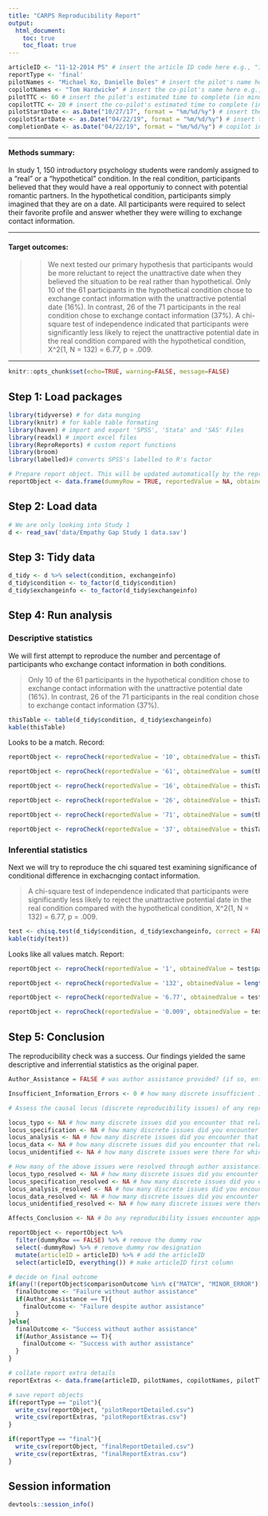 ```yaml
---
title: "CARPS Reproducibility Report"
output:
  html_document:
    toc: true
    toc_float: true
---
```


```r
articleID <- "11-12-2014 PS" # insert the article ID code here e.g., "10-3-2015_PS"
reportType <- 'final'
pilotNames <- "Michael Ko, Danielle Boles" # insert the pilot's name here e.g., "Tom Hardwicke". If there are multiple pilots enter both names in a character string e.g., "Tom Hardwicke, Bob Dylan"
copilotNames <- "Tom Hardwicke" # insert the co-pilot's name here e.g., "Michael Frank". If there are multiple co-pilots enter both names in a character string e.g., "Tom Hardwicke, Bob Dylan"
pilotTTC <- 60 # insert the pilot's estimated time to complete (in minutes, fine to approximate) e.g., 120
copilotTTC <- 20 # insert the co-pilot's estimated time to complete (in minutes, fine to approximate) e.g., 120
pilotStartDate <- as.Date("10/27/17", format = "%m/%d/%y") # insert the pilot's start date in US format e.g., as.Date("01/25/18", format = "%m/%d/%y")
copilotStartDate <- as.Date("04/22/19", format = "%m/%d/%y") # insert the co-pilot's start date in US format e.g., as.Date("01/25/18", format = "%m/%d/%y")
completionDate <- as.Date("04/22/19", format = "%m/%d/%y") # copilot insert the date of final report completion (after any necessary rounds of author assistance) in US format e.g., as.Date("01/25/18", format = "%m/%d/%y")
```

-------

#### Methods summary: 
In study 1, 150 introductory psychology students were randomly assigned to a "real" or a "hypothetical" condition. In the real condition, participants believed that they would have a real opportuniy to connect with potential romantic partners. In the hypothetical condition, participants simply imagined that they are on a date. All participants were required to select their favorite profile and answer whether they were willing to exchange contact information. 

------

#### Target outcomes: 
>> We next tested our primary hypothesis that participants would be more reluctant to reject the unattractive date when they believed the situation to be real rather than hypothetical. Only 10 of the 61 participants in the hypothetical condition chose to exchange contact information with the unattractive potential date (16%). In contrast, 26 of the 71 participants in the real condition chose to exchange contact information (37%). A chi-square test of independence indicated that participants were significantly less likely to reject the unattractive potential date in the real condition compared with the hypothetical condition, X^2(1, N = 132) = 6.77, p = .009.

------

```r
knitr::opts_chunk$set(echo=TRUE, warning=FALSE, message=FALSE)
```

## Step 1: Load packages

```r
library(tidyverse) # for data munging
library(knitr) # for kable table formating
library(haven) # import and export 'SPSS', 'Stata' and 'SAS' Files
library(readxl) # import excel files
library(ReproReports) # custom report functions
library(broom)
library(labelled)# converts SPSS's labelled to R's factor 
```

```r
# Prepare report object. This will be updated automatically by the reproCheck function each time values are compared.
reportObject <- data.frame(dummyRow = TRUE, reportedValue = NA, obtainedValue = NA, valueType = NA, percentageError = NA, comparisonOutcome = NA, eyeballCheck = NA)
```

## Step 2: Load data

```r
# We are only looking into Study 1
d <- read_sav('data/Empathy Gap Study 1 data.sav')
```

## Step 3: Tidy data

```r
d_tidy <- d %>% select(condition, exchangeinfo)
d_tidy$condition <- to_factor(d_tidy$condition)
d_tidy$exchangeinfo <- to_factor(d_tidy$exchangeinfo)
```

## Step 4: Run analysis

### Descriptive statistics

We will first attempt to reproduce the number and percentage of participants who  exchange contact information in both conditions.

> Only 10 of the 61 participants in the hypothetical condition chose to exchange contact information with the unattractive potential date (16%). In contrast, 26 of the 71 participants in the real condition chose to exchange contact information (37%).

```r
thisTable <- table(d_tidy$condition, d_tidy$exchangeinfo)
kable(thisTable)
```

Looks to be a match. Record:

```r
reportObject <- reproCheck(reportedValue = '10', obtainedValue = thisTable["hypothetical",]['yes'], valueType = 'n')

reportObject <- reproCheck(reportedValue = '61', obtainedValue = sum(thisTable["hypothetical",]), valueType = 'n')

reportObject <- reproCheck(reportedValue = '16', obtainedValue = thisTable["hypothetical",]['yes']/sum(thisTable["hypothetical",])*100, valueType = 'n')

reportObject <- reproCheck(reportedValue = '26', obtainedValue = thisTable["real",]['yes'], valueType = 'n')

reportObject <- reproCheck(reportedValue = '71', obtainedValue = sum(thisTable["real",]), valueType = 'n')

reportObject <- reproCheck(reportedValue = '37', obtainedValue = thisTable["real",]['yes']/sum(thisTable["real",])*100, valueType = 'n')
```

### Inferential statistics

Next we will try to reproduce the chi squared test examining significance of conditional difference in exchacnging contact information.

> A chi-square test of independence indicated that participants were significantly less likely to reject the unattractive potential date in the real condition compared with the hypothetical condition, X^2(1, N = 132) = 6.77, p = .009.

```r
test <- chisq.test(d_tidy$condition, d_tidy$exchangeinfo, correct = FALSE)
kable(tidy(test))
```

Looks like all values match. Report:

```r
reportObject <- reproCheck(reportedValue = '1', obtainedValue = test$parameter, valueType = 'df')

reportObject <- reproCheck(reportedValue = '132', obtainedValue = length(d_tidy$condition), valueType = 'n')

reportObject <- reproCheck(reportedValue = '6.77', obtainedValue = test$statistic, valueType = 'x2')

reportObject <- reproCheck(reportedValue = '0.009', obtainedValue = test$p.value, valueType = 'p')
```

## Step 5: Conclusion

The reproducibility check was a success. Our findings yielded the same descriptive and inferrential statistics as the original paper.

```r
Author_Assistance = FALSE # was author assistance provided? (if so, enter TRUE)

Insufficient_Information_Errors <- 0 # how many discrete insufficient information issues did you encounter?

# Assess the causal locus (discrete reproducibility issues) of any reproducibility errors. Note that there doesn't necessarily have to be a one-to-one correspondance between discrete reproducibility issues and reproducibility errors. For example, it could be that the original article neglects to mention that a Greenhouse-Geisser correct was applied to ANOVA outcomes. This might result in multiple reproducibility errors, but there is a single causal locus (discrete reproducibility issue).

locus_typo <- NA # how many discrete issues did you encounter that related to typographical errors?
locus_specification <- NA # how many discrete issues did you encounter that related to incomplete, incorrect, or unclear specification of the original analyses?
locus_analysis <- NA # how many discrete issues did you encounter that related to errors in the authors' original analyses?
locus_data <- NA # how many discrete issues did you encounter that related to errors in the data files shared by the authors?
locus_unidentified <- NA # how many discrete issues were there for which you could not identify the cause

# How many of the above issues were resolved through author assistance?
locus_typo_resolved <- NA # how many discrete issues did you encounter that related to typographical errors?
locus_specification_resolved <- NA # how many discrete issues did you encounter that related to incomplete, incorrect, or unclear specification of the original analyses?
locus_analysis_resolved <- NA # how many discrete issues did you encounter that related to errors in the authors' original analyses?
locus_data_resolved <- NA # how many discrete issues did you encounter that related to errors in the data files shared by the authors?
locus_unidentified_resolved <- NA # how many discrete issues were there for which you could not identify the cause

Affects_Conclusion <- NA # Do any reproducibility issues encounter appear to affect the conclusions made in the original article? This is a subjective judgement, but you should taking into account multiple factors, such as the presence/absence of decision errors, the number of target outcomes that could not be reproduced, the type of outcomes that could or could not be reproduced, the difference in magnitude of effect sizes, and the predictions of the specific hypothesis under scrutiny.
```

```r
reportObject <- reportObject %>%
  filter(dummyRow == FALSE) %>% # remove the dummy row
  select(-dummyRow) %>% # remove dummy row designation
  mutate(articleID = articleID) %>% # add the articleID 
  select(articleID, everything()) # make articleID first column

# decide on final outcome
if(any(!(reportObject$comparisonOutcome %in% c("MATCH", "MINOR_ERROR"))) | Insufficient_Information_Errors > 0){
  finalOutcome <- "Failure without author assistance"
  if(Author_Assistance == T){
    finalOutcome <- "Failure despite author assistance"
  }
}else{
  finalOutcome <- "Success without author assistance"
  if(Author_Assistance == T){
    finalOutcome <- "Success with author assistance"
  }
}

# collate report extra details
reportExtras <- data.frame(articleID, pilotNames, copilotNames, pilotTTC, copilotTTC, pilotStartDate, copilotStartDate, completionDate, Author_Assistance, finalOutcome, Insufficient_Information_Errors, locus_typo, locus_specification, locus_analysis, locus_data, locus_unidentified, locus_typo_resolved, locus_specification_resolved, locus_analysis_resolved, locus_data_resolved, locus_unidentified_resolved)

# save report objects
if(reportType == "pilot"){
  write_csv(reportObject, "pilotReportDetailed.csv")
  write_csv(reportExtras, "pilotReportExtras.csv")
}

if(reportType == "final"){
  write_csv(reportObject, "finalReportDetailed.csv")
  write_csv(reportExtras, "finalReportExtras.csv")
}
```

## Session information

```r
devtools::session_info()
```
